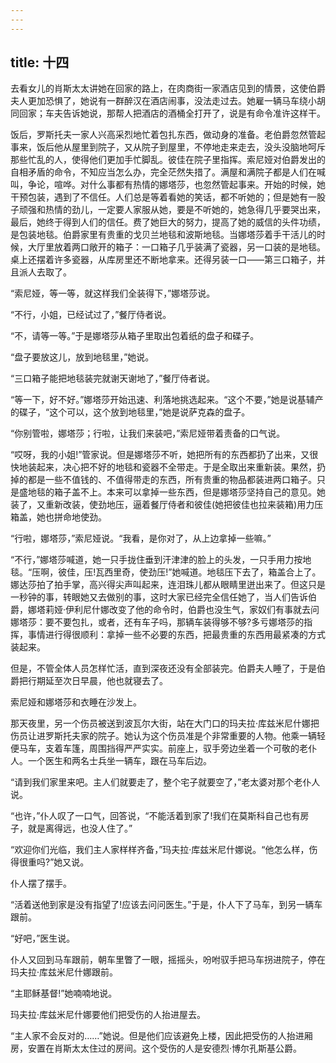 ```yaml
---
---
---
```

title: 十四
---




去看女儿的肖斯太太讲她在回家的路上，在肉商街一家酒店见到的情景，这使伯爵夫人更加恐惧了，她说有一群醉汉在酒店闹事，没法走过去。她雇一辆马车绕小胡同回家；车夫告诉她说，那帮人把酒店的酒桶全打开了，说是有命令准许这样干。

饭后，罗斯托夫一家人兴高采烈地忙着包扎东西，做动身的准备。老伯爵忽然管起事来，饭后他从屋里到院子，又从院子到屋里，不停地走来走去，没头没脑地呵斥那些忙乱的人，使得他们更加手忙脚乱。彼佳在院子里指挥。索尼娅对伯爵发出的自相矛盾的命令，不知应当怎么办，完全茫然失措了。满屋和满院子都是人们在喊叫，争论，喧哗。对什么事都有热情的娜塔莎，也忽然管起事来。开始的时候，她干预包装，遇到了不信任。人们总是等着看她的笑话，都不听她的；但是她有一股子顽强和热情的劲儿，一定要人家服从她，要是不听她的，她急得几乎要哭出来，最后，她终于得到人们的信任。费了她巨大的努力，提高了她的威信的头件功绩，是包装地毯。伯爵家里有贵重的戈贝兰地毯和波斯地毯。当娜塔莎着手干活儿的时候，大厅里放着两口敞开的箱子：一口箱子几乎装满了瓷器，另一口装的是地毯。桌上还摆着许多瓷器，从库房里还不断地拿来。还得另装一口——第三口箱子，并且派人去取了。

“索尼娅，等一等，就这样我们全装得下，”娜塔莎说。

“不行，小姐，已经试过了，”餐厅侍者说。

“不，请等一等。”于是娜塔莎从箱子里取出包着纸的盘子和碟子。

“盘子要放这儿，放到地毯里，”她说。

“三口箱子能把地毯装完就谢天谢地了，”餐厅侍者说。

“等一下，好不好。”娜塔莎开始迅速、利落地挑选起来。“这个不要，”她是说基辅产的碟子，“这个可以，这个放到地毯里，”她是说萨克森的盘子。

“你别管啦，娜塔莎；行啦，让我们来装吧，”索尼娅带着责备的口气说。

“哎呀，我的小姐!”管家说。但是娜塔莎不听，她把所有的东西都扔了出来，又很快地装起来，决心把不好的地毯和瓷器不全带走。于是全取出来重新装。果然，扔掉的都是一些不值钱的、不值得带走的东西，所有贵重的物品都装进两口箱子。只是盛地毯的箱子盖不上。本来可以拿掉一些东西，但是娜塔莎坚持自己的意见。她装了，又重新改装，使劲地压，逼着餐厅侍者和彼佳(她把彼佳也拉来装箱)用力压箱盖，她也拼命地使劲。

“行啦，娜塔莎，”索尼娅说。“我看，是你对了，从上边拿掉一些嘛。”

“不行，”娜塔莎喊道，她一只手拢住垂到汗津津的脸上的头发，一只手用力按地毯。“压啊，彼佳，压!瓦西里奇，使劲压!”她喊道。地毯压下去了，箱盖合上了。娜达莎拍了拍手掌，高兴得尖声叫起来，连泪珠儿都从眼睛里迸出来了。但这只是一秒钟的事，转眼她又去做别的事，这时大家已经完全信任她了，当人们告诉伯爵，娜塔莉娅·伊利尼什娜改变了他的命令时，伯爵也没生气，家奴们有事就去问娜塔莎：要不要包扎，或者，还有车子吗，那辆车装得够不够?多亏娜塔莎的指挥，事情进行得很顺利：拿掉一些不必要的东西，把最贵重的东西用最紧凑的方式装起来。

但是，不管全体人员怎样忙活，直到深夜还没有全部装完。伯爵夫人睡了，于是伯爵把行期延至次日早晨，他也就寝去了。

索尼娅和娜塔莎和衣睡在沙发上。

那天夜里，另一个伤员被送到波瓦尔大街，站在大门口的玛夫拉·库兹米尼什娜把伤员让进罗斯托夫家的院子。她认为这个伤员准是个非常重要的人物。他乘一辆轻便马车，支着车篷，周围挡得严严实实。前座上，驭手旁边坐着一个可敬的老仆人。一个医生和两名士兵坐一辆车，跟在马车后边。

“请到我们家里来吧。主人们就要走了，整个宅子就要空了，”老太婆对那个老仆人说。

“也许，”仆人叹了一口气，回答说，“不能活着到家了!我们在莫斯科自己也有房子，就是离得远，也没人住了。”

“欢迎你们光临，我们主人家样样齐备，”玛夫拉·库兹米尼什娜说。“他怎么样，伤得很重吗?”她又说。

仆人摆了摆手。

“活着送他到家是没有指望了!应该去问问医生。”于是，仆人下了马车，到另一辆车跟前。

“好吧，”医生说。

仆人又回到马车跟前，朝车里瞥了一眼，摇摇头，吩咐驭手把马车拐进院子，停在玛夫拉·库兹米尼什娜跟前。

“主耶稣基督!”她喃喃地说。

玛夫拉·库兹米尼什娜要他们把受伤的人抬进屋去。

“主人家不会反对的……”她说。但是他们应该避免上楼，因此把受伤的人抬进厢房，安置在肖斯太太住过的房间。这个受伤的人是安德烈·博尔孔斯基公爵。